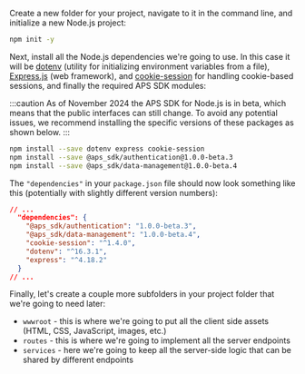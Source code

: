 Create a new folder for your project, navigate to it in the command line,
and initialize a new Node.js project:

```bash
npm init -y
```

Next, install all the Node.js dependencies we're going to use. In this case it will be [dotenv](https://www.npmjs.com/package/dotenv)
(utility for initializing environment variables from a file), [Express.js](https://expressjs.com) (web framework),
and [cookie-session](https://www.npmjs.com/package/cookie-session) for handling cookie-based sessions, and finally the required APS SDK modules:

:::caution
As of November 2024 the APS SDK for Node.js is in beta, which means that the public interfaces can still change.
To avoid any potential issues, we recommend installing the specific versions of these packages as shown below.
:::

```bash
npm install --save dotenv express cookie-session
npm install --save @aps_sdk/authentication@1.0.0-beta.3
npm install --save @aps_sdk/data-management@1.0.0-beta.4
```

The `"dependencies"` in your `package.json` file should now look something like this
(potentially with slightly different version numbers):

```json
// ...
  "dependencies": {
    "@aps_sdk/authentication": "1.0.0-beta.3",
    "@aps_sdk/data-management": "1.0.0-beta.4",
    "cookie-session": "^1.4.0",
    "dotenv": "^16.3.1",
    "express": "^4.18.2"
  }
// ...
```

Finally, let's create a couple more subfolders in your project folder that we're going to need later:

- `wwwroot` - this is where we're going to put all the client side assets (HTML, CSS, JavaScript, images, etc.)
- `routes` - this is where we're going to implement all the server endpoints
- `services` - here we're going to keep all the server-side logic that can be shared by different endpoints
